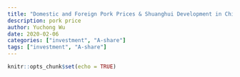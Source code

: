 ```yaml
---
title: "Domestic and Foreign Pork Prices & Shuanghui Development in China"
description: pork price
author: Yuchong Wu
date: 2020-02-06
categories: ["investment", "A-share"]
tags: ["investment", "A-share"]
---
```


```r
knitr::opts_chunk$set(echo = TRUE)
```

